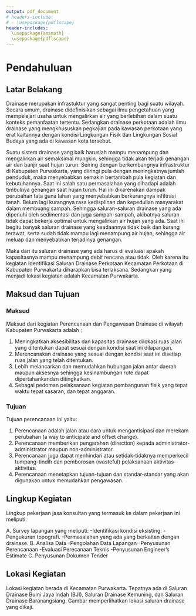 ```yaml
---
output: pdf_document
# headers-include:
# - \usepackage{pdflscape}
header-includes:
  \usepackage{amsmath}
  \usepackage{pdflscape}
---
```




# Pendahuluan\label{label1}

<!-- Contoh untuk referensi ke daftar pustaka:
This is an example introduction. Let's cite someone here [@Author2016]. And in text as well: @Author2013 says that we can cite people in text. Or we can write the name, and than use the citation thingy to print the year: Blabla states something about something [-@Blabla2010]. Or how about multiple citations [@Author2016; @Author2013]. Or we citation with a little of text around it [for example see @Blabla2010, pp. 92-93]. -->


## Latar Belakang

Drainase merupakan infrastuktur yang sangat penting bagi suatu wilayah. Secara umum, drainase didefinisikan sebagai ilmu pengetahuan yang mempelajari usaha untuk mengalirkan air yang berlebihan dalam suatu konteks pemanfaatan tertentu. Sedangkan drainase perkotaan adalah ilmu drainase yang mengkhususkan pegkajian pada kawasan perkotaan yang erat kaitannya dengan kondisi Lingkungan Fisik dan Lingkungan Sosial Budaya yang ada di kawasan kota tersebut.

Suatu sistem drainase yang baik haruslah mampu menampung dan mengalirkan air semaksimal mungkin, sehingga tidak akan terjadi genangan air dan banjir saat hujan turun. Seiring dengan berkembangnya infrastruktur di Kabupaten Purwakarta, yang diiringi pula dengan meningkatnya jumlah penduduk, maka menyebabkan semakin bertambah pula kegiatan dan kebutuhannya. 
Saat ini salah satu permasalahan yang dihadapi adalah timbulnya genangan saat hujan turun. Hal ini dikarenakan dampak perubahan tata guna lahan yang menyebabkan berkurangnya infiltrasi tanah. Belum lagi kurangnya rasa kedisplinan dan kepedulian masyarakat dalam membuang sampah. Sehingga saluran-saluran drainase yang ada dipenuhi oleh sedimentasi dan juga sampah-sampah, akibatnya saluran tidak dapat bekerja optimal untuk mengalirkan air hujan yang ada. Saat ini begitu banyak saluran drainase yang keadaannya tidak baik dan kurang terawat, serta sudah tidak mampu lagi menampung air hujan, sehingga air meluap dan menyebabkan terjadinya genangan.

Maka dari itu saluran drainase yang ada harus di evaluasi apakah kapasitasnya mampu menampung debit rencana atau tidak. Oleh karena itu kegiatan Identifikasi Saluran Drainase Perkotaan Kecamatan Perkotaan di Kabupaten Purwakarta diharapkan bisa terlaksana. Sedangkan yang menjadi lokasi kegiatan adalah Kecamatan Purwakarta.

## Maksud dan Tujuan

### Maksud

Maksud dari kegiatan Perencanaan dan Pengawasan Drainase di wilayah Kabupaten Purwakarta adalah :

1. Meningkatkan aksesibilitas dan kapasitas drainase dilokasi ruas jalan yang ditentukan dapat sesuai dengan kondisi saat ini dilapangan. 
2. Merencanakan drainase yang sesuai dengan kondisi saat ini disetiap ruas jalan yang telah ditentukan.
3. Lebih melancarkan dan memudahkan hubungan jalan antar daerah maupun aksesnya sehingga kesinambungan rute dapat dipertahankandan ditingkatkan.
4. Sebagai pedoman pelaksanaan kegiatan pembangunan fisik yang tepat waktu tepat sasaran, dan tepat anggaran.

### Tujuan
Tujuan perencanaan ini yaitu:

1. Perencanaan adalah jalan atau cara untuk mengantisipasi dan merekam perubahan (a way to anticipate and offset change).
2. Perencanaan memberikan pengarahan (direction) kepada administrator-administrator maupun non-administrator.
3. Perencanaan juga dapat menhindari atau setidak-tidaknya memperkecil tumpang-tindih dan pemborosan (wasteful) pelaksanaan aktivitas-aktivitas.
4. Perencanaan menetapkan tujuan-tujuan dan standar-standar yang akan digunakan untuk memudahkan pengawasan.


## Lingkup Kegiatan
Lingkup pekerjaan jasa konsultan yang termasuk ke dalam pekerjaan ini meliputi:

A. Survey lapangan yang meliputi:
  -Identifikasi kondisi eksisting.
  -Pengukuran topografi.
  -Permasalahan yang ada yang berkaitan dengan drainase.
B. Analisa Data
  -Pengolahan Data Lapangan
  -Penyusunan Perencanaan
  -Evaluasi Perecanaan Teknis
  -Penyusunan Engineer’s Estimate
C.	Penyusunan Dokumen Tender

## Lokasi Kegiatan

Lokasi kegiatan berada di Kecamatan Purwakarta. Tepatnya ada di Saluran Drainase Bumi Jaya Indah (BJI), Saluran Drainase Kemuning, dan Saluran Drainase Baranangsiang. Gambar \ref{fig:lokasi_pekerjaan} memperlihatkan lokasi saluran drainase yang dikaji.

\begin{landscape}

\begin{figure}
  \begin{center}
  \includegraphics[width=23.5cm,height=20cm]{gambar/lokasi_pekerjaan_all.png}
  \caption{Lokasi Pekerjaan Drainase}
  \label{fig:lokasi_pekerjaan}
  \end{center}
\end{figure}

\end{landscape}




<!-- Some text... And finally, a subsection that won't be numbered or shown in the table of contents: -->
<!-- \subsection*{Kind of invisible subsection} -->

<!-- This section  won't be displayed in the table of contents. It also won't be numbered. Now let's move on to the methods. -->